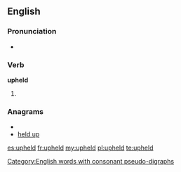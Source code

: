 ==English==

===Pronunciation===
* {{IPA|/ʌp'hɛld/}}
*: {{rhymes|ɛld}}

===Verb===
'''upheld'''

# {{past of| [[uphold]]}}

===Anagrams===
* {{alphagram|dehlpu}}
* [[held up#English|held up]]

[[Category:English words with consonant pseudo-digraphs]]

[[es:upheld]]
[[fr:upheld]]
[[my:upheld]]
[[pl:upheld]]
[[te:upheld]]
